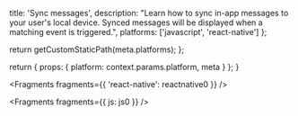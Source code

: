 
  title: 'Sync messages',
  description: "Learn how to sync in-app messages to your user's local device. Synced messages will be displayed when a matching event is triggered.",
  platforms: ['javascript', 'react-native']
};

  return getCustomStaticPath(meta.platforms);
};

  return {
    props: {
      platform: context.params.platform,
      meta
    }
  };
}


<Fragments fragments={{ 'react-native': reactnative0 }} />


<Fragments fragments={{ js: js0 }} />
